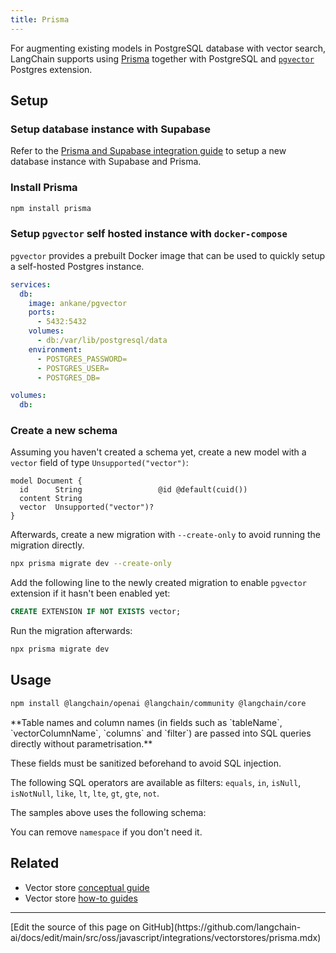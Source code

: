 ```yaml
---
title: Prisma
---
```


For augmenting existing models in PostgreSQL database with vector search, LangChain supports using [Prisma](https://www.prisma.io/) together with PostgreSQL and [`pgvector`](https://github.com/pgvector/pgvector) Postgres extension.

## Setup

### Setup database instance with Supabase

Refer to the [Prisma and Supabase integration guide](https://supabase.com/docs/guides/integrations/prisma) to setup a new database instance with Supabase and Prisma.

### Install Prisma

```bash npm
npm install prisma
```
### Setup `pgvector` self hosted instance with `docker-compose`

`pgvector` provides a prebuilt Docker image that can be used to quickly setup a self-hosted Postgres instance.

```yaml
services:
  db:
    image: ankane/pgvector
    ports:
      - 5432:5432
    volumes:
      - db:/var/lib/postgresql/data
    environment:
      - POSTGRES_PASSWORD=
      - POSTGRES_USER=
      - POSTGRES_DB=

volumes:
  db:
```
### Create a new schema

Assuming you haven't created a schema yet, create a new model with a `vector` field of type `Unsupported("vector")`:

```prisma
model Document {
  id      String                 @id @default(cuid())
  content String
  vector  Unsupported("vector")?
}
```
Afterwards, create a new migration with `--create-only` to avoid running the migration directly.

```bash npm
npx prisma migrate dev --create-only
```
Add the following line to the newly created migration to enable `pgvector` extension if it hasn't been enabled yet:

```sql
CREATE EXTENSION IF NOT EXISTS vector;
```
Run the migration afterwards:

```bash npm
npx prisma migrate dev
```
## Usage


<IntegrationInstallTooltip/>

```bash npm
npm install @langchain/openai @langchain/community @langchain/core
```

<Warning>
**Table names and column names (in fields such as `tableName`, `vectorColumnName`, `columns` and `filter`) are passed into SQL queries directly without parametrisation.**

These fields must be sanitized beforehand to avoid SQL injection.
</Warning>



<Prisma />

The following SQL operators are available as filters: `equals`, `in`, `isNull`, `isNotNull`, `like`, `lt`, `lte`, `gt`, `gte`, `not`.

The samples above uses the following schema:

<SchemaPrisma />

You can remove `namespace` if you don't need it.

## Related

- Vector store [conceptual guide](/oss/javascript/integrations/vectorstores)
- Vector store [how-to guides](/oss/javascript/integrations/vectorstores)

---

<Callout icon="pen-to-square" iconType="regular">
  [Edit the source of this page on GitHub](https://github.com/langchain-ai/docs/edit/main/src/oss/javascript/integrations/vectorstores/prisma.mdx)
</Callout>
